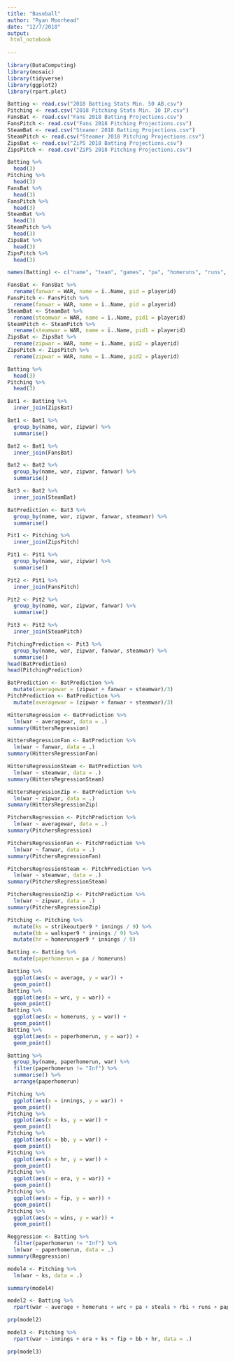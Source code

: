 ```yaml
---
title: "Baseball"
author: "Ryan Moorhead"
date: "12/7/2018"
output: 
 html_notebook
  
---
```


```r
library(DataComputing)
library(mosaic)
library(tidyverse)
library(ggplot2)
library(rpart.plot)
```


```r
Batting <- read.csv("2018 Batting Stats Min. 50 AB.csv")
Pitching <- read.csv("2018 Pitching Stats Min. 10 IP.csv")
FansBat <- read.csv("Fans 2018 Batting Projections.csv")
FansPitch <- read.csv("Fans 2018 Pitching Projections.csv")
SteamBat <- read.csv("Steamer 2018 Batting Projections.csv")
SteamPitch <- read.csv("Steamer 2018 Pitching Projections.csv")
ZipsBat <- read.csv("ZiPS 2018 Batting Projections.csv")
ZipsPitch <- read.csv("ZiPS 2018 Pitching Projections.csv")
```

```r
Batting %>%
  head(3)
Pitching %>%
  head(3)
FansBat %>%
  head(3)
FansPitch %>%
  head(3)
SteamBat %>%
  head(3)
SteamPitch %>%
  head(3)
ZipsBat %>%
  head(3)
ZipsPitch %>%
  head(3)

```

```r
names(Batting) <- c("name", "team", "games", "pa", "homeruns", "runs", "rbi", "steals", "walkpercentage", "strikeoutpercentage", "iso", "babip", "average", "obp", "slugging", "woba", "wrc", "bsr","oruns", "druns", "war", "playerid")

FansBat <- FansBat %>%
  rename(fanwar = WAR, name = ï..Name, pid = playerid)
FansPitch <- FansPitch %>%
  rename(fanwar = WAR, name = ï..Name, pid = playerid)
SteamBat <- SteamBat %>%
  rename(steamwar = WAR, name = ï..Name, pid1 = playerid)
SteamPitch <- SteamPitch %>%
  rename(steamwar = WAR, name = ï..Name, pid1 = playerid)
ZipsBat <- ZipsBat %>%
  rename(zipwar = WAR, name = ï..Name, pid2 = playerid)
ZipsPitch <- ZipsPitch %>%
  rename(zipwar = WAR, name = ï..Name, pid2 = playerid)
```

```r
Batting %>%
  head(3)
Pitching %>%
  head(3)
```
```r
Bat1 <- Batting %>%
  inner_join(ZipsBat)

Bat1 <- Bat1 %>%
  group_by(name, war, zipwar) %>%
  summarise()

Bat2 <- Bat1 %>%
  inner_join(FansBat)

Bat2 <- Bat2 %>%
  group_by(name, war, zipwar, fanwar) %>%
  summarise()

Bat3 <- Bat2 %>%
  inner_join(SteamBat)

BatPrediction <- Bat3 %>%
  group_by(name, war, zipwar, fanwar, steamwar) %>%
  summarise()

Pit1 <- Pitching %>%
  inner_join(ZipsPitch)

Pit1 <- Pit1 %>%
  group_by(name, war, zipwar) %>%
  summarise()

Pit2 <- Pit1 %>%
  inner_join(FansPitch)

Pit2 <- Pit2 %>%
  group_by(name, war, zipwar, fanwar) %>%
  summarise()

Pit3 <- Pit2 %>%
  inner_join(SteamPitch)

PitchingPrediction <- Pit3 %>%
  group_by(name, war, zipwar, fanwar, steamwar) %>%
  summarise()
head(BatPrediction)
head(PitchingPrediction)
```
```r
BatPrediction <- BatPrediction %>%
  mutate(averagewar = (zipwar + fanwar + steamwar)/3)
PitchPrediction <- BatPrediction %>%
  mutate(averagewar = (zipwar + fanwar + steamwar)/3)

HittersRegression <- BatPrediction %>%
  lm(war ~ averagewar, data = .)
summary(HittersRegression)

HittersRegressionFan <- BatPrediction %>%
  lm(war ~ fanwar, data = .)
summary(HittersRegressionFan)

HittersRegressionSteam <- BatPrediction %>%
  lm(war ~ steamwar, data = .)
summary(HittersRegressionSteam)

HittersRegressionZip <- BatPrediction %>%
  lm(war ~ zipwar, data = .)
summary(HittersRegressionZip)
```
```r
PitchersRegression <- PitchPrediction %>%
  lm(war ~ averagewar, data = .)
summary(PitchersRegression)

PitchersRegressionFan <- PitchPrediction %>%
  lm(war ~ fanwar, data = .)
summary(PitchersRegressionFan)

PitchersRegressionSteam <- PitchPrediction %>%
  lm(war ~ steamwar, data = .)
summary(PitchersRegressionSteam)

PitchersRegressionZip <- PitchPrediction %>%
  lm(war ~ zipwar, data = .)
summary(PitchersRegressionZip)
```

```r
Pitching <- Pitching %>%
  mutate(ks = strikeoutper9 * innings / 9) %>%
  mutate(bb = walksper9 * innings / 9) %>%
  mutate(hr = homerunsper9 * innings / 9)
```

```r
Batting <- Batting %>%
  mutate(paperhomerun = pa / homeruns)
```

```r
Batting %>%
  ggplot(aes(x = average, y = war)) +
  geom_point()
Batting %>%
  ggplot(aes(x = wrc, y = war)) +
  geom_point()
Batting %>%
  ggplot(aes(x = homeruns, y = war)) +
  geom_point()
Batting %>%
  ggplot(aes(x = paperhomerun, y = war)) +
  geom_point()

Batting %>%
  group_by(name, paperhomerun, war) %>%
  filter(paperhomerun != "Inf") %>%
  summarise() %>%
  arrange(paperhomerun)
```

```r
Pitching %>%
  ggplot(aes(x = innings, y = war)) +
  geom_point()
Pitching %>%
  ggplot(aes(x = ks, y = war)) +
  geom_point()
Pitching %>%
  ggplot(aes(x = bb, y = war)) +
  geom_point()
Pitching %>%
  ggplot(aes(x = hr, y = war)) +
  geom_point()
Pitching %>%
  ggplot(aes(x = era, y = war)) +
  geom_point()
Pitching %>%
  ggplot(aes(x = fip, y = war)) +
  geom_point()
Pitching %>%
  ggplot(aes(x = wins, y = war)) +
  geom_point()
```

```r

Reggression <- Batting %>%
  filter(paperhomerun != "Inf") %>%
  lm(war ~ paperhomerun, data = .)
summary(Reggression)
```
```r

model4 <- Pitching %>%
  lm(war ~ ks, data = .)

summary(model4)
```

```r
model2 <- Batting %>%
  rpart(war ~ average + homeruns + wrc + pa + steals + rbi + runs + paperhomerun, data = .)

prp(model2)
```

```r
model3 <- Pitching %>%
  rpart(war ~ innings + era + ks + fip + bb + hr, data = .)

prp(model3)
```
